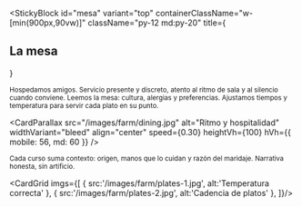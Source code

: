 
<StickyBlock
  id="mesa"
  variant="top"
  containerClassName="w-[min(900px,90vw)]"
  className="py-12 md:py-20"
  title={<Reveal preset="up"><h2 className="text-2xl md:text-4xl font-semibold">La mesa</h2></Reveal>}
>
  <Sub id="hospitalidad" preset="up">
    Hospedamos amigos. Servicio presente y discreto, atento al ritmo de sala y al silencio cuando conviene.
  </Sub>

  <Sub id="atencion" preset="left">
    Leemos la mesa: cultura, alergias y preferencias. Ajustamos tiempos y temperatura para servir cada plato en su punto.
  </Sub>

  <CardParallax
    src="/images/farm/dining.jpg"
    alt="Ritmo y hospitalidad"
    widthVariant="bleed"
    align="center"
    speed={0.30}
    heightVh={100}
    hVh={{ mobile: 56, md: 60 }}
  />

  <Sub id="narrativa" preset="fade">
    Cada curso suma contexto: origen, manos que lo cuidan y razón del maridaje. Narrativa honesta, sin artificio.
  </Sub>

  <CardGrid imgs={[
    { src:'/images/farm/plates-1.jpg', alt:'Temperatura correcta' },
    { src:'/images/farm/plates-2.jpg', alt:'Cadencia de platos' },
  ]}/>
</StickyBlock>
